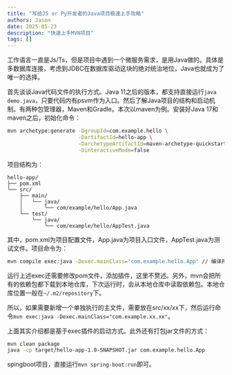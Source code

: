```yaml
---
title: "写给JS or Py开发者的Java项目极速上手攻略"
authors: Jason
date: 2025-05-23
description: "快速上手MVN项目"
tags: []
---
```


工作语言一直是Js/Ts，但是项目中遇到一个微服务需求，是用Java做的。具体是多数据库连接，考虑到JDBC在数据库驱动这块的绝对统治地位，Java也就成为了唯一的选择。

首先谈谈Java代码文件的执行方式。Java 11之后的版本，都支持直接运行`java demo.java`，只要代码内有psvm作为入口。然后了解Java项目的结构和启动机制。有两种包管理器，Maven和Gradle。本次以maven为例。安装好Java 17和maven之后，初始化命令：

```bash
mvn archetype:generate -DgroupId=com.example.hello \
                       -DartifactId=hello-app \
                       -DarchetypeArtifactId=maven-archetype-quickstart \
                       -DinteractiveMode=false
```

项目结构为：

```
hello-app/
├── pom.xml
└── src/
    ├── main/
    │   └── java/
    │       └── com/example/hello/App.java
    └── test/
        └── java/
            └── com/example/hello/AppTest.java
```

其中，pom.xml为项目配置文件，App.java为项目入口文件，AppTest.java为测试文件。项目命令为：

```bash
mvn compile exec:java -Dexec.mainClass="com.example.hello.App" // 编译并运行，编译产物 .class文件 放在target文件夹
```

运行上述exec还需要修改pom文件，添加插件，这里不赘述。另外，mvn会把所有的依赖包都下载到本地仓库，下次运行时，会从本地仓库中读取依赖包。本地仓库位置一般在`~/.m2/repository`下。

所以，如果需要新增一个单独执行的主文件，需要放在src/xx/xx下，然后运行命令`mvn exec:java -Dexec.mainClass="com.example.xx.xx"`。

上面其实介绍都是基于exec插件的启动方式。此外还有打包jar文件的方式：

```bash
mvn clean package
java -cp target/hello-app-1.0-SNAPSHOT.jar com.example.hello.App
```

spingboot项目，直接运行`mvn spring-boot:run`即可。